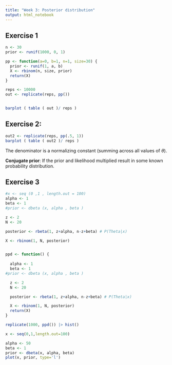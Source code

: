 ```yaml
---
title: "Week 3: Posterior distribution"
output: html_notebook
---
```


## Exercise 1

```r
n <- 30
prior <- runif(1000, 0, 1)

pp <- function(a=0, b=1, n=1, size=30) {
  prior <- runif(1, a, b)
  X <- rbinom(n, size, prior)
  return(X)
}

reps <- 10000
out <- replicate(reps, pp())


barplot ( table ( out )/ reps )

```

## Exercise 2:

```r

out2 <- replicate(reps, pp(.5, 1))
barplot ( table ( out2 )/ reps )


```

The denominator is a normalizing constant (summing across all values of $\theta$).

**Conjugate prior**: If the prior and likelihood multiplied result in some known probability distribution.

## Exercise 3

```r
#x <- seq (0 ,1 , length.out = 100)
alpha <- 1
beta <- 1
#prior <- dbeta (x, alpha , beta )

z <- 2
N <- 20

posterior <- rbeta(1, z+alpha, n-z+beta) # P(Theta|x)

X <- rbinom(1, N, posterior)


ppd <- function() {
  
  alpha <- 1
  beta <- 1
#prior <- dbeta (x, alpha , beta )

  z <- 2
  N <- 20

  posterior <- rbeta(1, z+alpha, n-z+beta) # P(Theta|x)

  X <- rbinom(1, N, posterior)
  return(X)
}

replicate(1000, ppd()) |> hist()
```

```r
x <- seq(0,1,length.out=100)

alpha <- 50
beta <- 1
prior <- dbeta(x, alpha, beta)
plot(x, prior, type='l')
```



